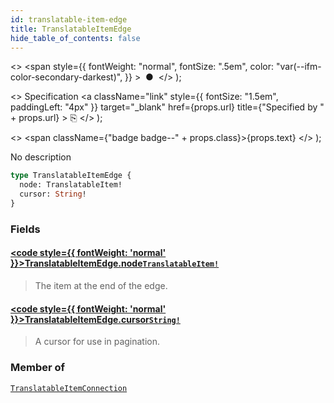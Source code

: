 ```yaml
---
id: translatable-item-edge
title: TranslatableItemEdge
hide_table_of_contents: false
---
```


  <>
    <span
      style={{
        fontWeight: "normal",
        fontSize: ".5em",
        color: "var(--ifm-color-secondary-darkest)",
      }}
    >
      &nbsp;●&nbsp;
    </span>
  </>
);

  <>
    Specification
    <a
      className="link"
      style={{ fontSize: "1.5em", paddingLeft: "4px" }}
      target="\_blank"
      href={props.url}
      title={"Specified by " + props.url}
    >
      ⎘
    </a>
  </>
);

  <>
    <span className={"badge badge--" + props.class}>{props.text}</span>
  </>
);

No description

```graphql
type TranslatableItemEdge {
  node: TranslatableItem!
  cursor: String!
}
```

### Fields

#### [<code style={{ fontWeight: 'normal' }}>TranslatableItemEdge.<b>node</b></code>](#)<Bullet />[`TranslatableItem!`](../../../storefront/miscellaneous/unions/translatable-item) <Badge class="secondary" text="non-null"/> <Badge class="secondary" text="union"/>

> The item at the end of the edge.

#### [<code style={{ fontWeight: 'normal' }}>TranslatableItemEdge.<b>cursor</b></code>](#)<Bullet />[`String!`](../../../storefront/miscellaneous/scalars/string) <Badge class="secondary" text="non-null"/> <Badge class="secondary" text="scalar"/>

> A cursor for use in pagination.

### Member of

[`TranslatableItemConnection`](../../../storefront/miscellaneous/objects/translatable-item-connection) <Badge class="secondary" text="object"/>
